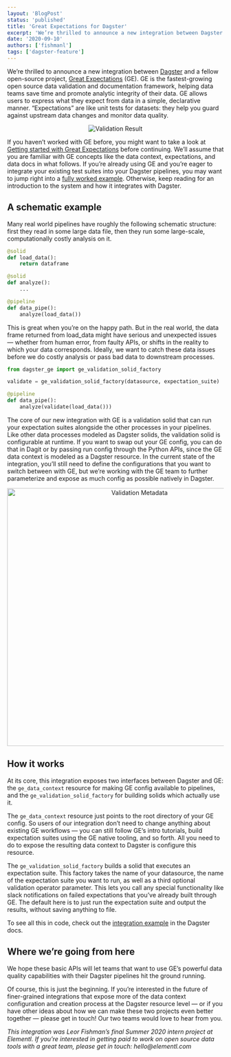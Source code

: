 ```yaml
---
layout: 'BlogPost'
status: 'published'
title: 'Great Expectations for Dagster'
excerpt: 'We’re thrilled to announce a new integration between Dagster and a fellow open-source project, Great Expectations (GE).'
date: '2020-09-10'
authors: ['fishmanl']
tags: ['dagster-feature']
---
```


We’re thrilled to announce a new integration between [Dagster](https://github.com/dagster-io/dagster/) and a fellow open-source project, [Great Expectations](https://docs.greatexpectations.io/en/latest/) (GE). GE is the fastest-growing open source data validation and documentation framework, helping data teams save time and promote analytic integrity of their data. GE allows users to express what they expect from data in a simple, declarative manner. “Expectations” are like unit tests for datasets: they help you guard against upstream data changes and monitor data quality.

<p align="center">
  <img
    src="https://user-images.githubusercontent.com/4531914/92665703-0e8b3900-f2bc-11ea-8893-ede4e4224b8c.gif"
    alt="Validation Result"
  />
</p>

If you haven’t worked with GE before, you might want to take a look at [Getting started with Great Expectations](https://docs.greatexpectations.io/en/latest/guides/tutorials/getting_started.html#tutorials-getting-started) before continuing. We’ll assume that you are familiar with GE concepts like the data context, expectations, and data docs in what follows. If you’re already using GE and you’re eager to integrate your existing test suites into your Dagster pipelines, you may want to jump right into a [fully worked example](https://docs.dagster.io/examples/ge_example). Otherwise, keep reading for an introduction to the system and how it integrates with Dagster.

## A schematic example

Many real world pipelines have roughly the following schematic structure: first they read in some large data file, then they run some large-scale, computationally costly analysis on it.

```python
@solid
def load_data():
    return dataframe

@solid
def analyze():
    ...

@pipeline
def data_pipe():
    analyze(load_data())
```

This is great when you’re on the happy path. But in the real world, the data frame returned from load_data might have serious and unexpected issues — whether from human error, from faulty APIs, or shifts in the reality to which your data corresponds. Ideally, we want to catch these data issues before we do costly analysis or pass bad data to downstream processes.

```python
from dagster_ge import ge_validation_solid_factory

validate = ge_validation_solid_factory(datasource, expectation_suite)

@pipeline
def data_pipe():
    analyze(validate(load_data()))
```

The core of our new integration with GE is a validation solid that can run your expectation suites alongside the other processes in your pipelines.
Like other data processes modeled as Dagster solids, the validation solid is configurable at runtime. If you want to swap out your GE config, you can do that in Dagit or by passing run config through the Python APIs, since the GE data context is modeled as a Dagster resource. In the current state of the integration, you’ll still need to define the configurations that you want to switch between with GE, but we’re working with the GE team to further parameterize and expose as much config as possible natively in Dagster.

<p align="center">
  <img
    src="/posts/great-expectations-for-dagster/metadata.jpg"
    alt="Validation Metadata"
    width="600px"
  />
</p>

## How it works

At its core, this integration exposes two interfaces between Dagster and GE: the `ge_data_context` resource for making GE config available to pipelines, and the `ge_validation_solid_factory` for building solids which actually use it.

The `ge_data_context` resource just points to the root directory of your GE config. So users of our integration don’t need to change anything about existing GE workflows — you can still follow GE’s intro tutorials, build expectation suites using the GE native tooling, and so forth. All you need to do to expose the resulting data context to Dagster is configure this resource.

The `ge_validation_solid_factory` builds a solid that executes an expectation suite. This factory takes the name of your datasource, the name of the expectation suite you want to run, as well as a third optional validation operator parameter. This lets you call any special functionality like slack notifications on failed expectations that you’ve already built through GE. The default here is to just run the expectation suite and output the results, without saving anything to file.

To see all this in code, check out the [integration example](https://docs.dagster.io/examples/ge_example) in the Dagster docs.

## Where we’re going from here

We hope these basic APIs will let teams that want to use GE’s powerful data quality capabilities with their Dagster pipelines hit the ground running.

Of course, this is just the beginning. If you’re interested in the future of finer-grained integrations that expose more of the data context configuration and creation process at the Dagster resource level — or if you have other ideas about how we can make these two projects even better together — please get in touch! Our two teams would love to hear from you.

_This integration was Leor Fishman’s final Summer 2020 intern project at Elementl. If you’re interested in getting paid to work on open source data tools with a great team, please get in touch: hello@elementl.com_

